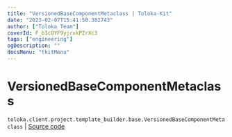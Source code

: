 ```yaml
---
title: "VersionedBaseComponentMetaclass | Toloka-Kit"
date: "2023-02-07T15:41:50.382743"
author: ["Toloka Team"]
coverId: F_bIcOYF9yjrxkPZrXc3
tags: ["engineering"]
ogDescription: ""
docsMenu: "tkitMenu"
---
```


# VersionedBaseComponentMetaclass
`toloka.client.project.template_builder.base.VersionedBaseComponentMetaclass` | [Source code](https://github.com/Toloka/toloka-kit/blob/v1.1.3/src/client/project/template_builder/base.py#L168)